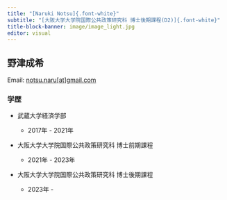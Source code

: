 ```yaml
---
title: "[Naruki Notsu]{.font-white}"
subtitle: "[大阪大学大学院国際公共政策研究科 博士後期課程(D2)]{.font-white}"
title-block-banner: image/image_light.jpg
editor: visual
---
```


## 野津成希

Email: [notsu.naru\[at\]gmail.com](mailto:notsu.naru@gmail.com)

### 学歴

-   武蔵大学経済学部

    -   2017年 - 2021年

-   大阪大学大学院国際公共政策研究科 博士前期課程

    -   2021年 - 2023年

-   大阪大学大学院国際公共政策研究科 博士後期課程

    -   2023年 -
